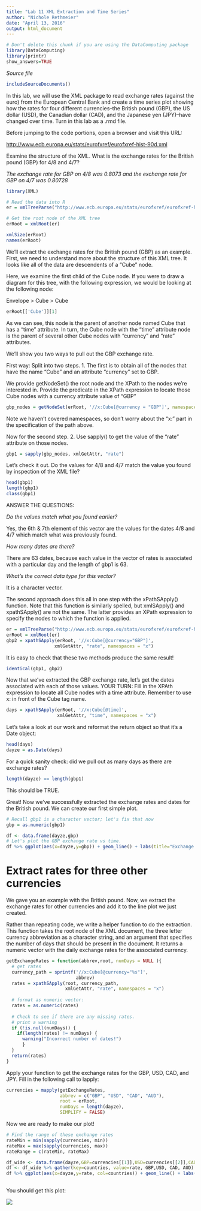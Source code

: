 ```yaml
---
title: "Lab 11 XML Extraction and Time Series"
author: "Nichole Rethmeier"
date: "April 13, 2016"
output: html_document
---
```

```r
# Don't delete this chunk if you are using the DataComputing package
library(DataComputing)
library(printr)
show_answers=TRUE
```

*Source file* 
```r
includeSourceDocuments()
```

In this lab, we will use the XML package to read
exchange rates (against the euro) from the 
European Central Bank and create a time 
series plot showing how the rates for four different currencies--the
British pound (GBP), the US dollar (USD), 
the Canadian dollar (CAD), and the Japanese yen (JPY)--have changed over time. Turn in this lab as a .rmd file.


Before jumping to the code portions, open a browser and visit this URL:

[http://www.ecb.europa.eu/stats/eurofxref/eurofxref-hist-90d.xml]("http://www.ecb.europa.eu/stats/eurofxref/eurofxref-hist-90d.xml")

Examine the structure of the XML. 
What is the exchange rates for the 
British pound (GBP) for 4/8 and 4/7?


*The exchange rate for GBP on 4/8 was 0.8073 and the exchange rate for GBP on 4/7 was 0.80728* 

```r
library(XML)

# Read the data into R
er = xmlTreeParse("http://www.ecb.europa.eu/stats/eurofxref/eurofxref-hist-90d.xml")
```


```r
# Get the root node of the XML tree
erRoot = xmlRoot(er)

xmlSize(erRoot)
names(erRoot)
```

We'll extract the exchange rates for the British pound (GBP) as
an example. 
First, we need to understand more about the
structure of this XML tree. 
It looks like all of the data are
descendents of a "Cube" node.

Here, we examine the first child of the Cube node.
If you were to draw a diagram for this tree, with the 
following expression, we would be looking at the following node:

Envelope > Cube > Cube

```r

erRoot[['Cube']][1]

```

As we can see, this node is the parent of another node 
named Cube that has a "time" attribute. 
In turn, the Cube node with the "time" attribute node 
is the parent of several other Cube nodes with
"currency" and "rate" attributes. 

We'll show you two ways to pull out the GBP exchange rate. 

First way: Split into two steps.
1. The first is to obtain all of the nodes that have the name "Cube" and an attribute "currency" set to GBP.

We provide getNodeSet() the root node and the XPath
to the nodes we're interested in. 
Provide the predicate in the XPath expression to locate
those Cube nodes with a currency attribute value of "GBP"

```r

gbp_nodes = getNodeSet(erRoot, '//x:Cube[@currency = "GBP"]', namespaces = "x")

```
Note we haven't covered namespaces, so don't worry about
the "x:" part in the specification of the path above.

Now for the second step.
2. Use sapply() to get the value of the "rate" 
attribute on those nodes. 

```r

gbp1 = sapply(gbp_nodes, xmlGetAttr, "rate")

```

Let's check it out. Do the values for 4/8 and 4/7
match the value you found by inspection of the XML file?

```r
head(gbp1)
length(gbp1)
class(gbp1)
```

ANSWER THE QUESTIONS: 

*Do the values match what you found earlier?*  

Yes, the 6th & 7th element of this vector are the values for the dates 4/8 and 4/7 which match what was previously found. 


*How many dates are there?*

There are 63 dates, because each value in the vector of rates is associated with a particular day and the length of gbp1 is 63. 

*What's the correct data type for this vector?*

It is a character vector. 




The second approach does this all in one step with the
xPathSApply() function.
Note that this function is similarly spelled, 
but xmlSApply() and xpathSApply() are not the same.
The latter provides an XPath expression to specify the
nodes to which the function is applied.
```r

er = xmlTreeParse("http://www.ecb.europa.eu/stats/eurofxref/eurofxref-hist-90d.xml", useInternalNodes = TRUE)
erRoot = xmlRoot(er)
gbp2 = xpathSApply(erRoot, '//x:Cube[@currency="GBP"]', 
                  xmlGetAttr, "rate", namespaces = "x")
```

It is easy to check that these two methods 
produce the same result!

```r
identical(gbp1, gbp2)
```

Now that we've extracted the GBP exchange rate, let's
get the dates associated with each of those values.
YOUR TURN: Fill in the XPAth expression to locate 
all Cube nodes with a time attribute. Remember to use 
x: in front of the Cube tag name.

```r
days = xpathSApply(erRoot, '//x:Cube[@time]', 
                   xmlGetAttr, "time", namespaces = "x")

```

Let's take a look at our work and reformat the return
object so that it's a Date object:
```r
head(days)
dayze = as.Date(days)
```

For a quick sanity check: 
did we pull out as many days as there are exchange rates?
```r
length(dayze) == length(gbp1)
```

This should be TRUE.


Great! Now we've successfully extracted the exchange rates
and dates for the British pound. We can create our first
simple plot.

```r
# Recall gbp1 is a character vector; let's fix that now
gbp = as.numeric(gbp1)

df <- data.frame(dayze,gbp)
# Let's plot the GBP exchange rate vs time. 
df %>% ggplot(aes(x=dayze,y=gbp)) + geom_line() + labs(title="Exchange Rates Over Time",x="Date",y="Exchange Rate (against Euro)")

```


# Extract rates for three other currencies

We gave you an example with the British pound. Now, we extract the exchange rates for other
currencies and add it to the line plot we just created.

Rather than repeating code, we write a helper function to
do the extraction. This function takes the root node
of the XML document, the three letter currency 
abbreviation as a character string, and an argument
that specifies the number of days that should be present
in the document.
It returns a numeric vector with the daily exchange rates
for the associated currency.

```r
getExchangeRates = function(abbrev,root, numDays = NULL ){
  # get rates
  currency_path = sprintf('//x:Cube[@currency="%s"]', 
                          abbrev)
  rates = xpathSApply(root, currency_path,
                      xmlGetAttr, "rate", namespaces = "x")
  
  # format as numeric vector:
  rates = as.numeric(rates)
  
  # Check to see if there are any missing rates. 
  # print a warning
  if (!is.null(numDays)) {
    if(length(rates) != numDays) {
      warning("Incorrect number of dates!")
      }
  }  
  return(rates)
}
```

Apply your function to get the exchange rates for 
the GBP, USD, CAD, and JPY.  Fill in the following
call to lapply:
```r
currencies = mapply(getExchangeRates, 
                    abbrev = c("GBP", "USD", "CAD", "AUD"),
                    root = erRoot, 
                    numDays = length(dayze),
                    SIMPLIFY = FALSE)
```

Now we are ready to make our plot!
```r
# Find the range of these exchange rates
rateMin = min(sapply(currencies, min))
rateMax = max(sapply(currencies, max))
rateRange = c(rateMin, rateMax)

df_wide <- data.frame(dayze,GBP=currencies[[1]],USD=currencies[[2]],CAD=currencies[[3]],AUD=currencies[[4]])
df <- df_wide %>% gather(key=countries, value=rate, GBP,USD, CAD, AUD)
df %>% ggplot(aes(x=dayze,y=rate, col=countries)) + geom_line() + labs(title="Exchange Rates Over Time",x="Date",y="Exchange Rate (against Euro)")
  
```

You should get this plot:

![]( /Users/Adam/Desktop/stat133lectures_hw_lab/labs/lab11/lab11pic.png)
